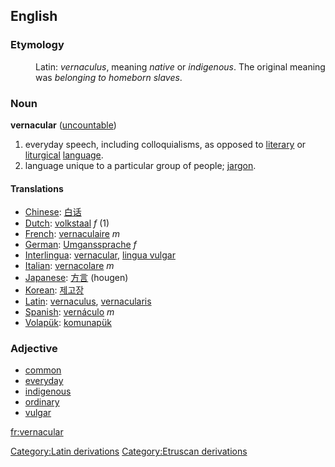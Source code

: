 ==English==

===Etymology===
:Latin: ''vernaculus'', meaning ''native'' or ''indigenous''. The original meaning was ''belonging to homeborn slaves''.

===Noun===
'''vernacular'''  ([[uncountable]])
#everyday speech, including colloquialisms, as opposed to [[literary]] or [[liturgical]] [[language]].
#language unique to a particular group of people; [[jargon]].

==== Translations ====
*[[Chinese]]: [[白话]]
*[[Dutch]]: [[volkstaal]] ''f'' (1)
*[[French]]: [[vernaculaire]] ''m''
*[[German]]: [[Umganssprache]] ''f''
*[[Interlingua]]: [[vernacular]], [[lingua vulgar]] 
*[[Italian]]: [[vernacolare]] ''m''
*[[Japanese]]: [[方言]] (hougen)
*[[Korean]]: [[제고장]]
*[[Latin]]: [[vernaculus]], [[vernacularis]]
*[[Spanish]]: [[vernáculo]] ''m''
*[[Volapük]]: [[komunapük]]

===Adjective===
*[[common]]
*[[everyday]]
*[[indigenous]]
*[[ordinary]]
*[[vulgar]]

[[Category:Latin derivations]]
[[Category:Etruscan derivations]]
[[fr:vernacular]]